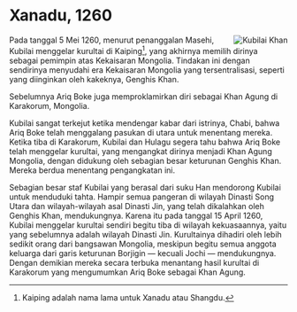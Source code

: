 
# Xanadu, 1260

<a href="/images/kubilai-khan-2.jpg">
<image style="float:right;max-width:300px;" src="/images/kubilai-khan-2.jpg" alt="Kubilai Khan" title="Kubilai Khan di Xanadu." />
</a>

[^kaiping]: Kaiping adalah nama lama untuk Xanadu atau Shangdu.

Pada tanggal 5 Mei 1260, menurut penanggalan Masehi, Kubilai menggelar kurultai di Kaiping[^kaiping], yang akhirnya memilih dirinya sebagai pemimpin 
atas Kekaisaran Mongolia. Tindakan ini dengan sendirinya menyudahi era Kekaisaran Mongolia yang tersentralisasi, seperti yang diinginkan oleh kakeknya, 
Genghis Khan. 

Sebelumnya Ariq Boke juga memproklamirkan diri sebagai Khan Agung di Karakorum, Mongolia. 

Kubilai sangat terkejut ketika mendengar kabar dari istrinya, Chabi, bahwa Ariq Boke telah menggalang pasukan di utara untuk menentang mereka. Ketika tiba di Karakorum, 
Kubilai dan Hulagu segera tahu bahwa Ariq Boke telah menggelar kurultai, yang mengangkat dirinya menjadi Khan Agung Mongolia, dengan didukung oleh sebagian 
besar keturunan Genghis Khan. Mereka berdua menentang pengangkatan ini.

Sebagian besar staf Kubilai yang berasal dari suku Han mendorong Kubilai untuk menduduki tahta. Hampir semua pangeran di wilayah Dinasti Song Utara 
dan wilayah-wilayah asal Dinasti Jin, yang telah dikalahkan oleh Genghis Khan, mendukungnya. Karena itu pada tanggal 15 April 1260, Kubilai menggelar 
kurultai sendiri begitu tiba di wilayah kekuasaannya, yaitu yang sebelumnya adalah wilayah Dinasti Jin. Kurultainya dihadiri oleh lebih sedikit orang dari 
bangsawan Mongolia, meskipun begitu semua anggota keluarga dari garis keturunan Borjigin — kecuali Jochi — mendukungnya. Dengan demikian mereka secara 
terbuka menantang hasil kurultai di Karakorum yang mengumumkan Ariq Boke sebagai Khan Agung.









